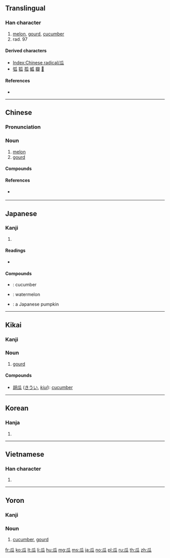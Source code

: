 {{also|爪}}
==Translingual==
{{stroke order|type=animate}}{{Han etyl}}

===Han character===
{{Han char|rn=97|rad=瓜|as=00|sn=5|four=72230|canj=HVIO}}

# [[melon]], [[gourd]], [[cucumber]]
# rad. 97

====Derived characters====
* [[Index:Chinese radical/瓜]]
* [[弧]] [[狐]] [[孤]] [[蛌]] [[瓣]] [[𩂡]]

====References====
* {{Han ref|kx=0746.010|dkj=21371|dj=1154.140|hdz=42654.010|uh=74DC|ud=29916|bh=A5CA|bd=42442}}

----

==Chinese==
{{zh-forms}}

===Pronunciation===
{{zh-pron
|m=guā
|c=gwaa1
|h=pfs=kwa
|mn=koe/koa
|mn_note=koe - vernacular, koa - literary
|w=
|mc=y
|oc=y
|cat=n
}}

===Noun===
{{zh-noun}}

# [[melon]]
# [[gourd]]

====Compounds====
{{der3
| {{zh-l|西瓜}}
| {{zh-l|瓜蒂}}
| {{zh-l|瓜分}}
| {{zh-l|瓜李之嫌}}
| {{zh-l|瓜連}}
| {{zh-l|瓜紐}}, {{zh-l|瓜紐兒}}
| {{zh-l|瓜農}}
| {{zh-l|瓜皮帽}}, {{zh-l|瓜皮帽兒}}
| {{zh-l|瓜剖豆分}}
| {{zh-l|瓜仁}}, {{zh-l|瓜仁兒}}
| {{zh-l|瓜熟蒂落}}
| {{zh-l|瓜藤}}
| {{zh-l|瓜田李下}}
| {{zh-l|瓜條}}
| {{zh-l|瓜蔓}}
| {{zh-l|瓜子}}, {{zh-l|瓜子兒}}
| {{zh-l|瓜子臉}}
| {{zh-l|佛手瓜}}
| {{zh-l|南瓜}}
}}

====References====
* {{qual|Min Nan}} {{thcwd|1847}}

----

==Japanese==

===Kanji===
{{ja-kanji|grade=|rs=瓜00}}

# {{defn|lang=ja|sort=瓜00}}

====Readings====
* {{ja-readings|on=[[か]] (ka)|kun=[[うり]] (uri)}}

====Compounds====
* {{ja-l|胡瓜|きゅうり|kyūri}}: cucumber
* {{ja-l|西瓜|すいか|suika}}: watermelon
* {{ja-l|南瓜|かぼちゃ|kabocha}}: a Japanese pumpkin

----

==Kikai==
{{attention|kzg}}

===Kanji===
{{head|kzg|kanji|hiragana|うい|romaji|ui}}

===Noun===
{{head|kzg|noun|hiragana|うい|romaji|ui}}

# [[gourd]]

====Compounds====
{{top2}}
* [[胡瓜]] ([[きうい]], ''[[kiui]]''): [[cucumber]]
{{bottom}}

----

==Korean==

===Hanja===
{{ko-hanja|hangeul=[[과]]|eumhun=|rv=gwa|mr=kwa|y=kwa}}

# {{defn|lang=ko|sort=瓜00}}

----

==Vietnamese==

===Han character===
{{vi-hantu|[[qua]], [[dưa]]|rs=瓜00}}

# {{defn|lang=vi|sort=瓜00}}

----

==Yoron==
{{attention|yox}}

===Kanji===
{{head|yox|kanji|hiragana|うい|romaji|ui}}

===Noun===
{{head|yox|noun|hiragana|うい|romaji|ui}}

# [[cucumber]], [[gourd]]

[[Category:CJKV radicals| ]]

[[fr:瓜]]
[[ko:瓜]]
[[lt:瓜]]
[[li:瓜]]
[[hu:瓜]]
[[mg:瓜]]
[[ms:瓜]]
[[ja:瓜]]
[[no:瓜]]
[[pl:瓜]]
[[ru:瓜]]
[[th:瓜]]
[[zh:瓜]]